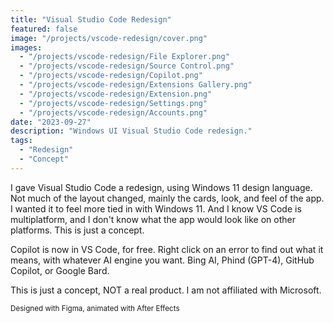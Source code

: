 ```yaml
---
title: "Visual Studio Code Redesign"
featured: false
image: "/projects/vscode-redesign/cover.png"
images:
  - "/projects/vscode-redesign/File Explorer.png"
  - "/projects/vscode-redesign/Source Control.png"
  - "/projects/vscode-redesign/Copilot.png"
  - "/projects/vscode-redesign/Extensions Gallery.png"
  - "/projects/vscode-redesign/Extension.png"
  - "/projects/vscode-redesign/Settings.png"
  - "/projects/vscode-redesign/Accounts.png"
date: "2023-09-27"
description: "Windows UI Visual Studio Code redesign."
tags:
  - "Redesign"
  - "Concept"
---
```



<MDXYoutubeEmbed id="HrlNTIbo9o4" />

I gave Visual Studio Code a redesign, using Windows 11 design language.
Not much of the layout changed, mainly the cards, look, and feel of the app. I wanted it to feel more tied in with Windows 11. And I know VS Code is multiplatform, and I don't know what the app would look like on other platforms. This is just a concept.

Copilot is now in VS Code, for free. Right click on an error to find out what it means, with whatever AI engine you want. Bing AI, Phind (GPT-4), GitHub Copilot, or Google Bard.

This is just a concept, NOT a real product. I am not affiliated with Microsoft.

<sub>Designed with Figma, animated with After Effects</sub>
